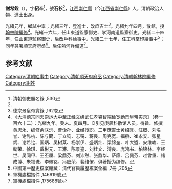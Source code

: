 '''謝希銓'''（{{bd|1844年||？}}），字'''紹辛'''<ref name="#1">清朝御史題名錄 ,530</ref>，號'''石衫'''<ref name="#1"/>，[[江西|江西]][[崇仁縣|崇仁縣]]（今[[江西省|江西省]][[崇仁縣|崇仁縣]]）人，清朝政治人物、進士出身。

光緒元年，鄉試中舉；光緒三年，登進士，改庶吉士<ref>德宗景皇帝實錄 ,162卷</ref>。光緒九年四月，散館，授[[翰林院|翰林院]][[編修|編修]]<ref>《大清德宗同天崇运大中至正经文纬武仁孝睿智端俭宽勤景皇帝实录》（卷一百六十二）：光绪九年。癸未。夏四月。○引见庚辰科散馆人员。得旨、修撰黄思永、编修余联沅、曹诒孙、业经授职。二甲庶吉士黄绍箕、汪概、刘名誉、谢隽杭、陈与冏、丁立钧、志锐、蒋艮、周克宽、福楙、崔永安、张星炳、谢希铨、国炳、吴树棻、杨崇伊、盛炳纬、梁锦奎、叶大遒、安维峻、王懿荣、徐琪、戴彬元、王濂、陈景鎏、刘桂文、溥良、庞鸿书、柏锦林、李经世、吴同甲、王丕厘、梁鼎芬、刘沛然、张鼎华、萨廉、吕佩芬、赵曾重、褚成博、朱福诜、李佩铭、冯应荣、裴维侒、俱著授为编修。</ref>。光緒十六年，任山東道監察御史、掌河南道監察御史。光緒二十四年，任山東道監察御史，后改戶科給事中。光緒二十七年，任工科掌印給事中<ref>中國第一歷史檔案館藏：清代官員履歷檔案全編 ,7冊 ,205</ref>；同年兼署順天府府丞<ref>軍機處檔摺件 ,146919號</ref>。后任熱河兵備道<ref>軍機處檔摺件 ,175688號</ref>。

==参考文献==
{{reflist|2}}
{{清朝人物小作品}}
{{光緒三年丁丑科殿試金榜}}
[[Category:清朝給事中|Category:清朝給事中]]
[[Category:清朝順天府府丞|Category:清朝順天府府丞]]
[[Category:清朝翰林院編修|Category:清朝翰林院編修]]
[[Category:謝姓|Category:謝姓]]